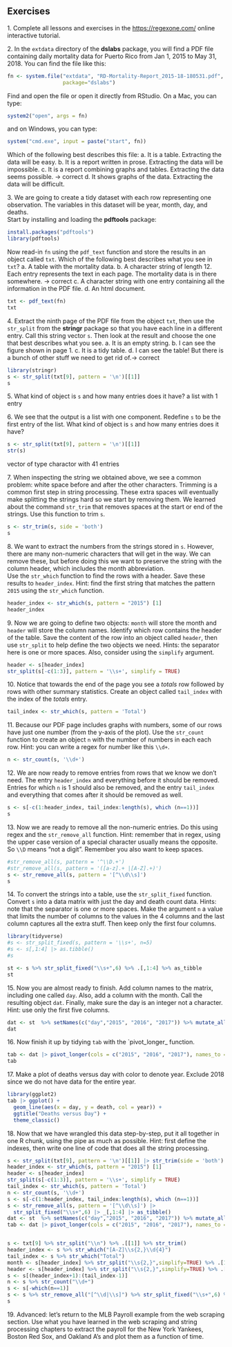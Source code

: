 ## Exercises 
1\. Complete all lessons and exercises in the [https://regexone.com/](https://regexone.com/) online interactive tutorial. 

2\. In the `extdata` directory of the __dslabs__ package, you will find a PDF file containing daily mortality data for Puerto Rico from Jan 1, 2015 to May 31, 2018. You can find the file like this: 
```r
fn <- system.file("extdata", "RD-Mortality-Report_2015-18-180531.pdf", 
                  package="dslabs") 
``` 
Find and open the file or open it directly from RStudio. On a Mac, you can type: 
```r
system2("open", args = fn) 
``` 
and on Windows, you can type: 
```r
system("cmd.exe", input = paste("start", fn)) 
``` 
Which of the following best describes this file: 
a. It is a table. Extracting the data will be easy. 
b. It is a report written in prose.  Extracting the data will be impossible. 
c. It is a report combining graphs and tables. Extracting the data seems possible. -> correct
d. It shows graphs of the data. Extracting the data will be difficult. 

3\. We are going to create a tidy dataset with each row representing one observation. The variables in this dataset will be year, month, day, and deaths.  
Start by installing and loading the __pdftools__ package: 
```r
install.packages("pdftools") 
library(pdftools) 
``` 
Now read-in `fn` using the `pdf_text` function and store the results in an object called `txt`. Which of the following best describes what you see in `txt`? 
a. A table with the mortality data. 
b. A character string of length 12. Each entry represents the text in each page. The mortality data is in there somewhere.  -> correct
c. A character string with one entry containing all the information in the PDF file. 
d. An html document. 

```r
txt <- pdf_text(fn)
txt
```

4\. Extract the ninth page of the PDF file from the object `txt`, then use the `str_split` from the __stringr__ package so that you have each line in a different entry. Call this string vector `s`. Then look at the result and choose the one that best describes what you see. 
a. It is an empty string. 
b. I can see the figure shown in page 1. 
c. It is a tidy table. 
d. I can see the table! But there is a bunch of other stuff we need to get rid of.-> correct

```r
library(stringr)
s <- str_split(txt[9], pattern = '\n')[[1]]
s
```

5\. What kind of object is `s` and how many entries does it have? 
a list with 1 entry

6\. We see that the output is a list with one component. Redefine `s` to be the first entry of the list. What kind of object is `s` and how many entries does it have? 
```r
s <- str_split(txt[9], pattern = '\n')[[1]]
str(s)
```
vector of type charactor with 41 entries

7\. When inspecting the string we obtained above, we see a common problem: white space before and after the other characters. Trimming is a common first step in string processing. These extra spaces will eventually make splitting the strings hard so we start by removing them. We learned about the command `str_trim` that removes spaces at the start or end of the strings. Use this function to trim `s`. 
```r
s <- str_trim(s, side = 'both')
s
```


8\. We want to extract the numbers from the strings stored in `s`. However, there are many non-numeric characters that will get in the way. We can remove these, but before doing this we want to preserve the string with the column header, which includes the month abbreviation.  
Use the `str_which` function to find the rows with a header. Save these results to `header_index`. Hint: find the first string that matches the pattern `2015` using the `str_which` function. 
```r
header_index <- str_which(s, pattern = "2015") [1]
header_index
```


9\. Now we are going to define two objects: `month` will store the month and `header` will store the column names. Identify which row contains the header of the table. Save the content of the row into an object called `header`, then use `str_split` to help define the two objects we need. Hints: the separator here is one or more spaces. Also, consider using the `simplify` argument. 
```r
header <- s[header_index]
str_split(s[-c(1:3)], pattern = '\\s+', simplify = TRUE)
```


10\. Notice that towards the end of the page you see a _totals_ row followed by rows with other summary statistics. Create an object called `tail_index` with the index of the _totals_ entry. 

```r
tail_index <- str_which(s, pattern = 'Total')
```

11\. Because our PDF page includes graphs with numbers, some of our rows have just one number (from the y-axis of the plot). Use the `str_count` function to create an object `n` with the number of numbers in each each row. Hint: you can write a regex for number like this `\\d+`. 

```r
n <- str_count(s, '\\d+')
```

12\. We are now ready to remove entries from rows that we know we don't need. The entry `header_index` and everything before it should be removed. Entries for which `n` is 1 should also be removed, and the entry `tail_index` and everything that comes after it should be removed as well. 
```r
s <- s[-c(1:header_index, tail_index:length(s), which (n==1))]
s
```

13\. Now we are ready to remove all the non-numeric entries. Do this using regex and the `str_remove_all` function. Hint: remember that in regex, using the upper case version of a special character usually means the opposite. So `\\D` means "not a digit". Remember you also want to keep spaces. 

```r
#str_remove_all(s, pattern = '^\\D.+')
#str_remove_all(s, pattern = '([a-z].+ |[A-Z].+)')
s <- str_remove_all(s, pattern = '[^\\d\\s]')
s
```

14\. To convert the strings into a table, use the `str_split_fixed` function. Convert `s` into a data matrix with just the day and death count data. Hints: note that the separator is one or more spaces. Make the argument `n` a value that limits the number of columns to the values in the 4 columns and the last column captures all the extra stuff. Then keep only the first four columns. 
```r
library(tidyverse)
#s <- str_split_fixed(s, pattern = '\\s+', n=5)
#s <- s[,1:4] |> as.tibble()
#s

st <- s %>% str_split_fixed("\\s+",6) %>% .[,1:4] %>% as_tibble
st
```


15\. Now you are almost ready to finish. Add column names to the matrix, including one called `day`. Also, add a column with the month. Call the resulting object `dat`. Finally, make sure the day is an integer not a character. Hint: use only the first five columns. 
```r
dat <- st  %>% setNames(c("day","2015", "2016", "2017")) %>% mutate_all(as.numeric)
dat
```

16\. Now finish it up by tidying `tab` with the `pivot_longer_ function. 
```r
tab <- dat |> pivot_longer(cols = c("2015", "2016", "2017"), names_to = "year", values_to = "death")
tab
```


17\. Make a plot of deaths versus day with color to denote year. Exclude 2018 since we do not have data for the entire year. 

```r
library(ggplot2)
tab |> ggplot() +
  geom_line(aes(x = day, y = death, col = year)) +
  ggtitle("Deaths versus Day") +
  theme_classic()
```


18\. Now that we have wrangled this data step-by-step, put it all together in one R chunk, using the pipe as much as possible. Hint: first define the indexes, then write one line of code that does all the string processing. 

```r
s <- str_split(txt[9], pattern = '\n')[[1]] |> str_trim(side = 'both')
header_index <- str_which(s, pattern = "2015") [1]  
header <- s[header_index]
str_split(s[-c(1:3)], pattern = '\\s+', simplify = TRUE)
tail_index <- str_which(s, pattern = 'Total')
n <- str_count(s, '\\d+')
s <- s[-c(1:header_index, tail_index:length(s), which (n==1))]
s <- str_remove_all(s, pattern = '[^\\d\\s]') |>
  str_split_fixed("\\s+",6) |> _[,1:4] |> as_tibble()
dat <- st  %>% setNames(c("day","2015", "2016", "2017")) %>% mutate_all(as.numeric)
tab <- dat |> pivot_longer(cols = c("2015", "2016", "2017"), names_to = "year", values_to = "death")


s <- txt[9] %>% str_split("\\n") %>% .[[1]] %>% str_trim()
header_index <- s %>% str_which("[A-Z]\\s{2,}\\d{4}")
tail_index <- s %>% str_which("Total")
month <- s[header_index] %>% str_split("\\s{2,}",simplify=TRUE) %>% .[1]
header <- s[header_index] %>% str_split("\\s{2,}",simplify=TRUE) %>% .[-1]
s <- s[(header_index+1):(tail_index-1)]
n <- s %>% str_count("\\d+")
s <- s[-which(n==1)]
s <- s %>% str_remove_all("[^\\d|\\s]") %>% str_split_fixed("\\s+",6) %>% .[,1:4] %>% as_tibble %>% setNames(c("day",header[-4])) %>% mutate_all(as.numeric) %>% gather(year,value,-day) %>% mutate(month_int)
s
```


19\. Advanced: let's return to the MLB Payroll example from the web scraping section. Use what you have learned in the web scraping and string processing chapters to extract the payroll for the New York Yankees, Boston Red Sox, and Oakland A's and plot them as a function of time. 

 
